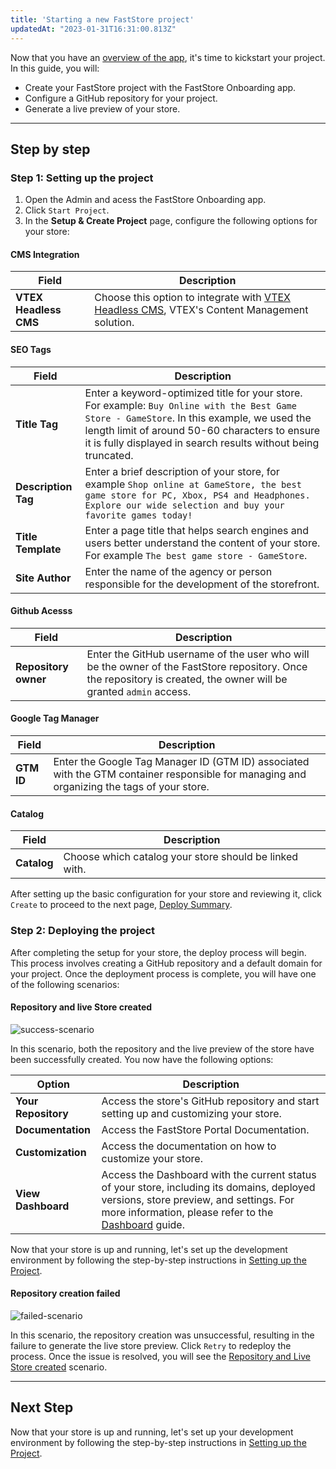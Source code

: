 ```yaml
---
title: 'Starting a new FastStore project'
updatedAt: "2023-01-31T16:31:00.813Z"
---
```



Now that you have an [overview of the app](https://developers.vtex.com/docs/guides/faststore/1-onboarding-overview), it's time to kickstart your project. In this guide, you will:

- Create your FastStore project with the FastStore Onboarding app.
- Configure a GitHub repository for your project.
- Generate a live preview of your store.

---

## Step by step

### Step 1: Setting up the project

1. Open the Admin and acess the FastStore Onboarding app.
2. Click `Start Project`.
3. In the **Setup & Create Project** page, configure the following options for your store:

#### CMS Integration

| Field                 | Description                                                                                 |
| --------------------- | ------------------------------------------------------------------------------------------- |
| **VTEX Headless CMS** | Choose this option to integrate with [VTEX Headless CMS](https://developers.vtex.com/docs/guides/faststore/headless-cms-overview), VTEX's Content Management solution. |

#### SEO Tags

| Field               | Description                                                                                                                                                                                                                                                     |
| ------------------- | --------------------------------------------------------------------------------------------------------------------------------------------------------------------------------------------------------------------------------------------------------------- |
| **Title Tag**       | Enter a keyword-optimized title for your store. For example: `Buy Online with the Best Game Store - GameStore`. In this example, we used the length limit of around 50-60 characters to ensure it is fully displayed in search results without being truncated. |
| **Description Tag** | Enter a brief description of your store, for example `Shop online at GameStore, the best game store for PC, Xbox, PS4 and Headphones. Explore our wide selection and buy your favorite games today!`                                                            |
| **Title Template**  | Enter a page title that helps search engines and users better understand the content of your store. For example `The best game store - GameStore`.                                                                                                              |
| **Site Author**     | Enter the name of the agency or person responsible for the development of the storefront.                                                                                                                                                                       |

#### Github Acesss

| Field                | Description                                                                                                                                                        |
| -------------------- | ------------------------------------------------------------------------------------------------------------------------------------------------------------------ |
| **Repository owner** | Enter the GitHub username of the user who will be the owner of the FastStore repository. Once the repository is created, the owner will be granted `admin` access. |

#### Google Tag Manager

| Field      | Description                                                                                                                                |
| ---------- | ------------------------------------------------------------------------------------------------------------------------------------------ |
| **GTM ID** | Enter the Google Tag Manager ID (GTM ID) associated with the GTM container responsible for managing and organizing the tags of your store. |

#### Catalog

| Field       | Description                                            |
| ----------- | ------------------------------------------------------ |
| **Catalog** | Choose which catalog your store should be linked with. |

After setting up the basic configuration for your store and reviewing it, click `Create` to proceed to the next page, [Deploy Summary](https://developers.vtex.com/docs/guides/faststore/1-onboarding-starting-the-project#step-2-deploying-the-project).

### Step 2: Deploying the project

After completing the setup for your store, the deploy process will begin. This process involves creating a GitHub repository and a default domain for your project. Once the deployment process is complete, you will have one of the following scenarios:

#### Repository and live Store created

![success-scenario](https://vtexhelp.vtexassets.com/assets/docs/src/fs-deploy-summary___fff7675f0520efb8e7fbf51307af69f8.png)

In this scenario, both the repository and the live preview of the store have been successfully created. You now have the following options:

| Option                   | Description                                                                                                                                                                                                                                                                                                                                 |
| ------------------------ | ------------------------------------------------------------------------------------------------------------------------------------------------------------------------------------------------------------------------------------------------------------------------------------------------------------------------------------------- |
| **Your Repository**      | Access the store's GitHub repository and start setting up and customizing your store.                                                                                                                                                                                                                                                       |
| **Documentation**        | Access the FastStore Portal Documentation.                                                                                                                                                                                                                                                                                                  |
| **Customization**        | Access the documentation on how to customize your store.                                                                                                                                                                                                                                                                                    |
| **View Dashboard**       | Access the Dashboard with the current status of your store, including its domains, deployed versions, store preview, and settings. For more information, please refer to the [Dashboard](https://developers.vtex.com/docs/guides/faststore/1-onboarding-dashboard) guide. |

Now that your store is up and running, let's set up the development environment by following the step-by-step instructions in [Setting up the Project](https://developers.vtex.com/docs/guides/faststore/getting-started-2-setting-up-the-project).

#### Repository creation failed

![failed-scenario](https://vtexhelp.vtexassets.com/assets/docs/src/fs-deploy-error___82b3aa8e15a88bbe4fb8f134eba79fca.png)

In this scenario, the repository creation was unsuccessful, resulting in the failure to generate the live store preview. Click `Retry` to redeploy the process. Once the issue is resolved, you will see the [Repository and Live Store created](#repository-and-live-store-created) scenario.

---

## Next Step

Now that your store is up and running, let's set up your development environment by following the step-by-step instructions in [Setting up the Project](https://developers.vtex.com/docs/guides/faststore/getting-started-2-setting-up-the-project).

